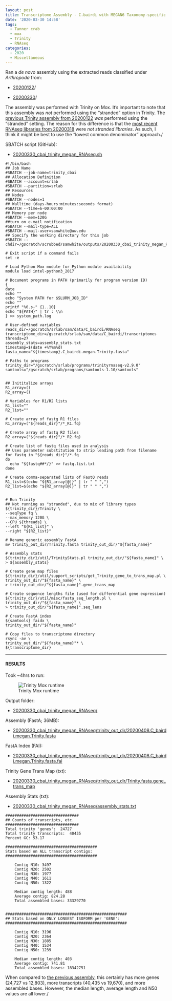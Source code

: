 ```yaml
---
layout: post
title: Transcriptome Assembly - C.bairdi with MEGAN6 Taxonomy-specific Reads with Trinity on Mox
date: '2020-03-30 14:58'
tags:
  - Tanner crab
  - mox
  - Trinity
  - RNAseq
categories:
  - 2020
  - Miscellaneous
---
```

Ran a _de novo_ assembly using the extracted reads classified under _Arthropoda_ from:

- [20200122](https://robertslab.github.io/sams-notebook/posts/2020/2020-01-22-Data-Wrangling-Arthropoda-and-Alveolata-Taxonomic-RNAseq-FastQ-Extractions/)/

- [20200330](https://robertslab.github.io/sams-notebook/posts/2020/2020-03-30-RNAseq-Reads-Extractions-C.bairdi-Taxonomic-Reads-Extractions-with-MEGAN6-on-swoose/)/

The assembly was performed with Trinity on Mox. It's important to note that this assembly was _not_ performed using the "stranded" option in Trinity. The [previous Trinity assembly from 20200122](https://robertslab.github.io/sams-notebook/posts/2020/2020-01-22-Transcriptome-Assembly-C.bairdi-with-MEGAN6-Taxonomy-specific-Reads-with-Trinity-on-Mox.html) _was_ performed using the "stranded" setting. The reason for this difference is that the [most recent RNAseq libraries from 20200318](https://robertslab.github.io/sams-notebook/2020/03/18/Data-Received-C.bairdi-RNAseq-Data-from-Genewiz/) were _not stranded libraries_. As such, I think it might be best to use the "lowest common denominator" approach./

SBATCH script (GitHub):

- [20200330_cbai_trinity_megan_RNAseq.sh](https://github.com/RobertsLab/sams-notebook/blob/master/sbatch_scripts/20200330_cbai_trinity_megan_RNAseq.sh)

```shell
#!/bin/bash
## Job Name
#SBATCH --job-name=trinity_cbai
## Allocation Definition
#SBATCH --account=srlab
#SBATCH --partition=srlab
## Resources
## Nodes
#SBATCH --nodes=1
## Walltime (days-hours:minutes:seconds format)
#SBATCH --time=6-00:00:00
## Memory per node
#SBATCH --mem=120G
##turn on e-mail notification
#SBATCH --mail-type=ALL
#SBATCH --mail-user=samwhite@uw.edu
## Specify the working directory for this job
#SBATCH --chdir=/gscratch/scrubbed/samwhite/outputs/20200330_cbai_trinity_megan_RNAseq

# Exit script if a command fails
set -e

# Load Python Mox module for Python module availability
module load intel-python3_2017

# Document programs in PATH (primarily for program version ID)
{
date
echo ""
echo "System PATH for $SLURM_JOB_ID"
echo ""
printf "%0.s-" {1..10}
echo "${PATH}" | tr : \\n
} >> system_path.log

# User-defined variables
reads_dir=/gscratch/srlab/sam/data/C_bairdi/RNAseq
transcriptome_dir=/gscratch/srlab/sam/data/C_bairdi/transcriptomes
threads=27
assembly_stats=assembly_stats.txt
timestamp=$(date +%Y%m%d)
fasta_name="${timestamp}.C_bairdi.megan.Trinity.fasta"

# Paths to programs
trinity_dir="/gscratch/srlab/programs/trinityrnaseq-v2.9.0"
samtools="/gscratch/srlab/programs/samtools-1.10/samtools"


## Inititalize arrays
R1_array=()
R2_array=()

# Variables for R1/R2 lists
R1_list=""
R2_list=""

# Create array of fastq R1 files
R1_array=("${reads_dir}"/*_R1.fq)

# Create array of fastq R2 files
R2_array=("${reads_dir}"/*_R2.fq)

# Create list of fastq files used in analysis
## Uses parameter substitution to strip leading path from filename
for fastq in "${reads_dir}"/*.fq
do
  echo "${fastq##*/}" >> fastq.list.txt
done

# Create comma-separated lists of FastQ reads
R1_list=$(echo "${R1_array[@]}" | tr " " ",")
R2_list=$(echo "${R2_array[@]}" | tr " " ",")


# Run Trinity
## Not running as "stranded", due to mix of library types
${trinity_dir}/Trinity \
--seqType fq \
--max_memory 120G \
--CPU ${threads} \
--left "${R1_list}" \
--right "${R2_list}"

# Rename generic assembly FastA
mv trinity_out_dir/Trinity.fasta trinity_out_dir/"${fasta_name}"

# Assembly stats
${trinity_dir}/util/TrinityStats.pl trinity_out_dir/"${fasta_name}" \
> ${assembly_stats}

# Create gene map files
${trinity_dir}/util/support_scripts/get_Trinity_gene_to_trans_map.pl \
trinity_out_dir/"${fasta_name}" \
> trinity_out_dir/"${fasta_name}".gene_trans_map

# Create sequence lengths file (used for differential gene expression)
${trinity_dir}/util/misc/fasta_seq_length.pl \
trinity_out_dir/"${fasta_name}" \
> trinity_out_dir/"${fasta_name}".seq_lens

# Create FastA index
${samtools} faidx \
trinity_out_dir/"${fasta_name}"

# Copy files to transcriptome directory
rsync -av \
trinity_out_dir/"${fasta_name}"* \
${transcriptome_dir}
```

---

#### RESULTS

Took ~4hrs to run:

![Trinity Mox runtime](https://github.com/RobertsLab/sams-notebook/blob/master/images/screencaps/20200330_cbai_trinity_megan_RNAseq_runtime.png?raw=true)

Output folder:

- [20200330_cbai_trinity_megan_RNAseq/](https://gannet.fish.washington.edu/Atumefaciens/20200330_cbai_trinity_megan_RNAseq/)

Assembly (FastA; 36MB):

- [20200330_cbai_trinity_megan_RNAseq/trinity_out_dir/20200408.C_bairdi.megan.Trinity.fasta](https://gannet.fish.washington.edu/Atumefaciens/20200330_cbai_trinity_megan_RNAseq/trinity_out_dir/20200408.C_bairdi.megan.Trinity.fasta)

FastA Index (FAI):

- [20200330_cbai_trinity_megan_RNAseq/trinity_out_dir/20200408.C_bairdi.megan.Trinity.fasta.fai](https://gannet.fish.washington.edu/Atumefaciens/20200330_cbai_trinity_megan_RNAseq/trinity_out_dir/20200408.C_bairdi.megan.Trinity.fasta.fai)

Trinity Gene Trans Map (txt):

- [20200330_cbai_trinity_megan_RNAseq/trinity_out_dir/Trinity.fasta.gene_trans_map](https://gannet.fish.washington.edu/Atumefaciens/20200330_cbai_trinity_megan_RNAseq/trinity_out_dir/Trinity.fasta.gene_trans_map)

Assembly Stats (txt):

- [20200330_cbai_trinity_megan_RNAseq/assembly_stats.txt](https://gannet.fish.washington.edu/Atumefaciens/20200330_cbai_trinity_megan_RNAseq/assembly_stats.txt)


```
################################
## Counts of transcripts, etc.
################################
Total trinity 'genes':	24727
Total trinity transcripts:	40435
Percent GC: 53.17

########################################
Stats based on ALL transcript contigs:
########################################

	Contig N10: 3497
	Contig N20: 2502
	Contig N30: 1977
	Contig N40: 1611
	Contig N50: 1322

	Median contig length: 488
	Average contig: 824.28
	Total assembled bases: 33329770


#####################################################
## Stats based on ONLY LONGEST ISOFORM per 'GENE':
#####################################################

	Contig N10: 3196
	Contig N20: 2364
	Contig N30: 1885
	Contig N40: 1534
	Contig N50: 1239

	Median contig length: 403
	Average contig: 741.81
	Total assembled bases: 18342751

```

When compared to [the previous assembly](https://robertslab.github.io/sams-notebook/posts/2020/2020-01-22-Transcriptome-Assembly-C.bairdi-with-MEGAN6-Taxonomy-specific-Reads-with-Trinity-on-Mox/), this certainly has more genes (24,727 vs 12,803), more transcripts (40,435 vs 19,670), and more assembled bases. However, the median length, average length and N50 values are all lower./
